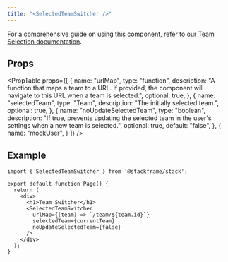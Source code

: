 ```yaml
---
title: "<SelectedTeamSwitcher />"
---
```


<TeamSwitcherDemo />

For a comprehensive guide on using this component, refer to our [Team Selection documentation](../concepts/team-selection.mdx).

## Props
 
<PropTable 
  props={[
    {
      name: "urlMap",
      type: "function",
      description: "A function that maps a team to a URL. If provided, the component will navigate to this URL when a team is selected.",
      optional: true,
    },
    {
      name: "selectedTeam",
      type: "Team",
      description: "The initially selected team.",
      optional: true,
    },
    {
      name: "noUpdateSelectedTeam",
      type: "boolean",
      description: "If true, prevents updating the selected team in the user's settings when a new team is selected.",
      optional: true,
      default: "false",
    },
    {
      name: "mockUser",
    }
  ]}
/>


## Example

```tsx
import { SelectedTeamSwitcher } from '@stackframe/stack';

export default function Page() {
  return (
    <div>
      <h1>Team Switcher</h1>
      <SelectedTeamSwitcher
        urlMap={(team) => `/team/${team.id}`}
        selectedTeam={currentTeam}
        noUpdateSelectedTeam={false}
      />
    </div>
  );
}
```
